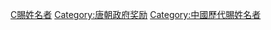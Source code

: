 {{DEFAULTSORT:T唐朝賜姓名者}}
[[Category:唐朝詔改姓名者|C賜姓名者]]
[[Category:唐朝政府奖励|Category:唐朝政府奖励]]
[[Category:中國歷代賜姓名者|Category:中國歷代賜姓名者]]